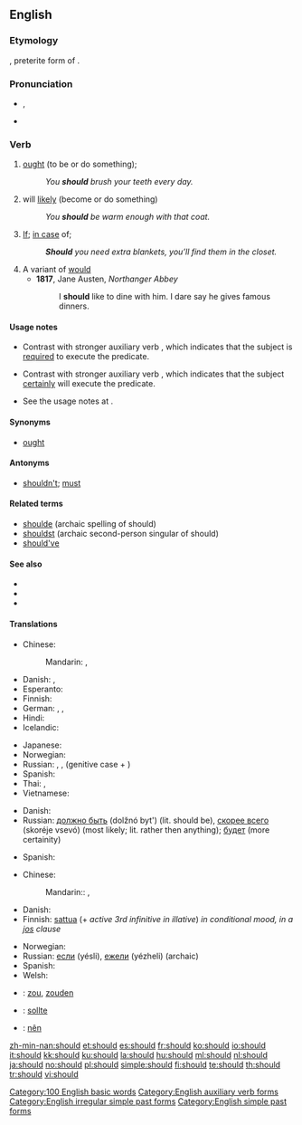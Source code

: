 ==English==

{{rank|now|then|a|80|should|can|made|did}}

===Etymology===
{{etyl|ang|en}} {{term|sceolde|lang=ang||}}, preterite form of {{term|sculan||lang=ang|owe", "be obliged}}.

===Pronunciation===
* {{IPA|/ʃʊd/}}, {{SAMPA|/SUd/}}
* {{audio|en-us-should.ogg|Audio (US)}}
*: {{rhymes|ʊd}}

===Verb===
{{infl|en|defective verb|simple past of|shall}}

# {{auxiliary}} [[ought]] (to be or do something); {{non-gloss definition|Indicates that the [[subject]] of the sentence has some [[obligation]] to execute the sentence [[predicate]].}}
#: ''You '''should''' brush your teeth every day.''
# {{auxiliary}} will [[likely]] (become or do something) {{non-gloss definition|Indicates that the [[subject]] of the sentence is [[likely]] to execute the sentence [[predicate]].}}
#: ''You '''should''' be warm enough with that coat.''
# {{auxiliary|in a [[subordinate]] clause}} [[if|If]]; [[in case]] of; {{non-gloss definition|Indicates that its subordinate clause refers to a [[hypothetical]] [[condition]] for the event expressed by main clause.}}
#: '''''Should''' you need extra blankets, you’ll find them in the closet.''
# A variant of [[would]]
#* '''1817''', Jane Austen, ''Northanger Abbey‎''
#*: I '''should''' like to dine with him. I dare say he gives famous dinners.

====Usage notes====
* {{sense|obligation}} Contrast with stronger auxiliary verb {{term|must}}, which indicates that the subject is [[require]]d to execute the predicate.
* {{sense|likely}} Contrast with stronger auxiliary verb {{term|must}}, which indicates that the subject [[certainly]] will execute the predicate.
* See the usage notes at {{term|shall}}.

====Synonyms====
* {{sense|obligation}} [[ought]]

====Antonyms====
* {{sense|obligation}} [[shouldn't]]; [[must]]

====Related terms====
* [[shoulde]] (archaic spelling of should)
* [[shouldst]] (archaic second-person singular of should)
* [[should've]]

====See also====
* {{pedia|Auxiliary verb}}
* {{pedia|Modal verb}}
* {{pedia|Shall and will}}

====Translations====
{{trans-top|The speaker intends for the subject to execute the sentence predicate}}
* Chinese:
*: Mandarin: {{t-|cmn|應該|sc=Hani}}, {{t-|cmn|应该|tr=yīnggāi|sc=Hani}}
* Danish: {{t+|da|skulle}}, {{t+|da|burde}}
* Esperanto: {{t-|eo|devi|xs=Esperanto}}
* Finnish: {{t-|fi|pitäisi}}
* German: {{t|de|sollen}},  {{t|de|sollte}},  {{t|de|müsste}}
* Hindi: {{t|hi|चाहिए|tr=cāhiē|sc=Deva}}
* Icelandic: {{t+|is|eiga að}}
{{trans-mid}}
* Japanese: {{t|ja|べき|tr=...beki dearu|alt=...べきである|sc=Jpan}}
* Norwegian: {{t+|no|burde}}
* Russian: {{t|ru|должен|tr=dólžen|sc=Cyrl}},  {{t|ru|обязан|tr=objázan|sc=Cyrl}},  (genitive case + ) {{t|ru|следует|tr=slédujet|sc=Cyrl}}
* Spanish: {{t+|es|deber}}
* Thai: {{t|th|ควร|tr=kuan|sc=Thai}},  {{t|th|ควรจะ|tr=kuan jà|sc=Thai}}
* Vietnamese: {{t|vi|nên}}
{{trans-bottom}}

{{trans-top|The subject of the sentence is likely to execute the sentence predicate}}
* Danish: {{t+|da|skulle}}
* Russian: [[должно быть]] (dolžnó byt') (lit. should be), [[скорее всего]] (skoréje vsevó) (most likely; lit. rather then anything); [[быть|будет]] (more certainity)
{{trans-mid}}
* Spanish: {{t+|es|deber}}
{{trans-bottom}}

{{trans-top|If; in case of}}
* Chinese:
*: Mandarin:: {{t-|cmn|如果|tr=rúguǒ|sc=Hani}},  {{t-|cmn|倘若|tr=tǎngruò|sc=Hani}}
* Danish: {{t+|da|skulle}}
* Finnish: [[sattua]] (+ ''active 3rd infinitive in illative'') ''in conditional mood, in a [[jos]] clause''
{{trans-mid}}
* Norwegian: {{t+|no|skulle}}
* Russian: [[если]] (ye&#769;sli), [[ежели]] (ye&#769;zheli) (archaic)
* Spanish: {{t+|es|si}}
* Welsh: {{t-|cy|os|xs=Welsh}}
{{trans-bottom}}

{{checktrans-top}}
* {{ttbc|Dutch}}: [[zou]], [[zouden]]
* {{ttbc|German}}: [[sollte]]
{{checktrans-mid}}
* {{ttbc|Vietnamese}}: [[nên]]
{{checktrans-bottom}}

[[Category:100 English basic words]]
[[Category:English auxiliary verb forms]]
[[Category:English irregular simple past forms]]
[[Category:English simple past forms]]

[[zh-min-nan:should]]
[[et:should]]
[[es:should]]
[[fr:should]]
[[ko:should]]
[[io:should]]
[[it:should]]
[[kk:should]]
[[ku:should]]
[[la:should]]
[[hu:should]]
[[ml:should]]
[[nl:should]]
[[ja:should]]
[[no:should]]
[[pl:should]]
[[simple:should]]
[[fi:should]]
[[te:should]]
[[th:should]]
[[tr:should]]
[[vi:should]]